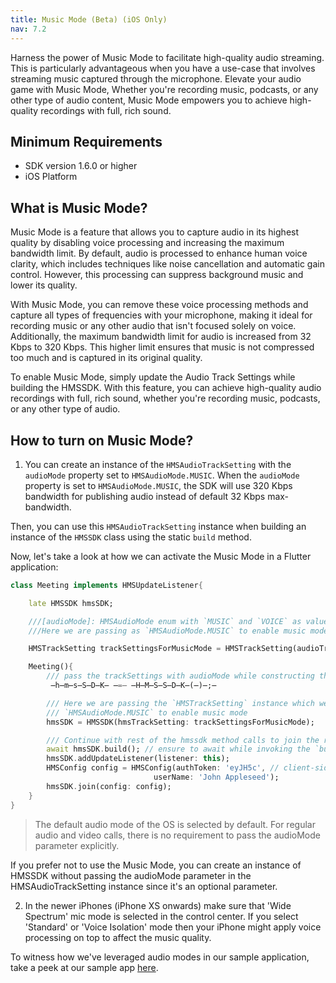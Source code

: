 ```yaml
---
title: Music Mode (Beta) (iOS Only)
nav: 7.2
---
```


Harness the power of Music Mode to facilitate high-quality audio streaming. This is particularly advantageous when you have a use-case that involves streaming music captured through the microphone.
Elevate your audio game with Music Mode, Whether you're recording music, podcasts, or any other type of audio content, Music Mode empowers you to achieve high-quality recordings with full, rich sound.

## Minimum Requirements

- SDK version 1.6.0 or higher
- iOS Platform


## What is Music Mode?

Music Mode is a feature that allows you to capture audio in its highest quality by disabling voice processing and increasing the maximum bandwidth limit. By default, audio is processed to enhance human voice clarity, which includes techniques like noise cancellation and automatic gain control. However, this processing can suppress background music and lower its quality.

With Music Mode, you can remove these voice processing methods and capture all types of frequencies with your microphone, making it ideal for recording music or any other audio that isn't focused solely on voice. Additionally, the maximum bandwidth limit for audio is increased from 32 Kbps to 320 Kbps. This higher limit ensures that music is not compressed too much and is captured in its original quality.

To enable Music Mode, simply update the Audio Track Settings while building the HMSSDK. With this feature, you can achieve high-quality audio recordings with full, rich sound, whether you're recording music, podcasts, or any other type of audio.


## How to turn on Music Mode?

1. You can create an instance of the `HMSAudioTrackSetting` with the `audioMode` property set
  to `HMSAudioMode.MUSIC`. When the `audioMode` property is set to `HMSAudioMode.MUSIC`, the
  SDK will use 320 Kbps bandwidth for publishing audio instead of default 32 Kbps max-bandwidth.

  Then, you can use this `HMSAudioTrackSetting` instance when building an instance of the `HMSSDK`
  class using the static `build` method.

Now, let's take a look at how we can activate the Music Mode in a Flutter application:

```dart
class Meeting implements HMSUpdateListener{

    late HMSSDK hmsSDK;

    ///[audioMode]: HMSAudioMode enum with `MUSIC` and `VOICE` as values
    ///Here we are passing as `HMSAudioMode.MUSIC` to enable music mode

    HMSTrackSetting trackSettingsForMusicMode = HMSTrackSetting(audioTrackSetting: HMSAudioTrackSetting(audioMode: HMSAudioMode.MUSIC));

    Meeting(){
        /// pass the trackSettings with audioMode while constructing the HMSSDK instance
         ̶h̶m̶s̶S̶D̶K̶ ̶=̶ ̶H̶M̶S̶S̶D̶K̶(̶)̶;̶

        /// Here we are passing the `HMSTrackSetting` instance which we created above with `audioMode` as 
        /// `HMSAudioMode.MUSIC` to enable music mode
        hmsSDK = HMSSDK(hmsTrackSetting: trackSettingsForMusicMode);

        /// Continue with rest of the hmssdk method calls to join the room
        await hmsSDK.build(); // ensure to await while invoking the `build` method
        hmsSDK.addUpdateListener(listener: this);
        HMSConfig config = HMSConfig(authToken: 'eyJH5c', // client-side token generated from your token service
                                userName: 'John Appleseed');
        hmsSDK.join(config: config);
    }
}
  ```

> The default audio mode of the OS is selected by default. For regular audio and video calls, there is no requirement to pass the audioMode parameter explicitly.

If you prefer not to use the Music Mode, you can create an instance of HMSSDK without passing the audioMode parameter in the HMSAudioTrackSetting instance since it's an optional parameter.

2. In the newer iPhones (iPhone XS onwards) make sure that 'Wide Spectrum' mic mode is selected
  in the control center. If you select 'Standard' or 'Voice Isolation' mode then your iPhone might
  apply voice processing on top to affect the music quality.

To witness how we've leveraged audio modes in our sample application, take a peek at our sample app [here](https://github.com/100mslive/100ms-flutter/blob/7bcce35cbbc126aad73be7a4b47e3de7195cbc21/example/lib/common/util/utility_function.dart#L225).